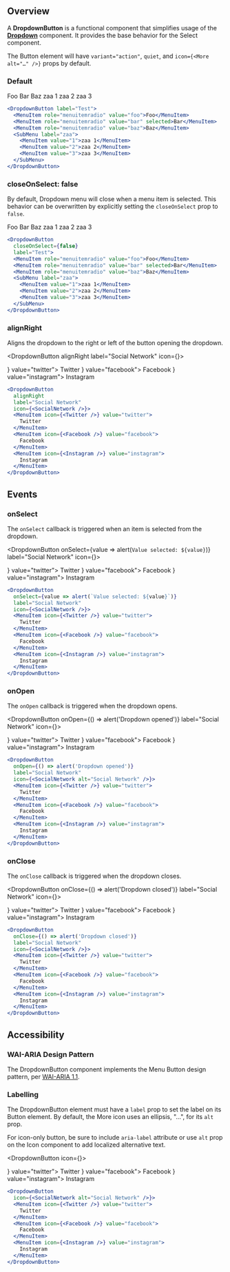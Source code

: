 
## Overview

A **DropdownButton** is a functional component that simplifies usage of the [**Dropdown**](/components/Dropdown) component. It provides the base behavior for the Select component.

The Button element will have `variant="action"`, `quiet`, and `icon={<More alt="…" />}` props by default.

### Default

<DropdownButton label="Test">
  <MenuItem role="menuitemradio" value="foo">Foo</MenuItem>
  <MenuItem role="menuitemradio" value="bar" selected>Bar</MenuItem>
  <MenuItem role="menuitemradio" value="baz">Baz</MenuItem>
  <SubMenu label="zaa">
    <MenuItem value="1">zaa 1</MenuItem>
    <MenuItem value="2">zaa 2</MenuItem>
    <MenuItem value="3">zaa 3</MenuItem>
  </SubMenu>
</DropdownButton>

```jsx
<DropdownButton label="Test">
  <MenuItem role="menuitemradio" value="foo">Foo</MenuItem>
  <MenuItem role="menuitemradio" value="bar" selected>Bar</MenuItem>
  <MenuItem role="menuitemradio" value="baz">Baz</MenuItem>
  <SubMenu label="zaa">
    <MenuItem value="1">zaa 1</MenuItem>
    <MenuItem value="2">zaa 2</MenuItem>
    <MenuItem value="3">zaa 3</MenuItem>
  </SubMenu>
</DropdownButton>
```

### closeOnSelect: false

By default, Dropdown menu will close when a menu item is selected. This behavior can be overwritten by explicitly setting the `closeOnSelect` prop to `false`.

<DropdownButton
  closeOnSelect={false}
  label="Test">
  <MenuItem role="menuitemradio" value="foo">Foo</MenuItem>
  <MenuItem role="menuitemradio" value="bar" selected>Bar</MenuItem>
  <MenuItem role="menuitemradio" value="baz">Baz</MenuItem>
  <SubMenu label="zaa">
    <MenuItem value="1">zaa 1</MenuItem>
    <MenuItem value="2">zaa 2</MenuItem>
    <MenuItem value="3">zaa 3</MenuItem>
  </SubMenu>
</DropdownButton>

```jsx
<DropdownButton
  closeOnSelect={false}
  label="Test">
  <MenuItem role="menuitemradio" value="foo">Foo</MenuItem>
  <MenuItem role="menuitemradio" value="bar" selected>Bar</MenuItem>
  <MenuItem role="menuitemradio" value="baz">Baz</MenuItem>
  <SubMenu label="zaa">
    <MenuItem value="1">zaa 1</MenuItem>
    <MenuItem value="2">zaa 2</MenuItem>
    <MenuItem value="3">zaa 3</MenuItem>
  </SubMenu>
</DropdownButton>
```

### alignRight

Aligns the dropdown to the right or left of the button opening the dropdown.

<DropdownButton
  alignRight
  label="Social Network"
  icon={<SocialNetwork />}>
  <MenuItem icon={<Twitter />} value="twitter">
    Twitter
  </MenuItem>
  <MenuItem icon={<Facebook />} value="facebook">
    Facebook
  </MenuItem>
  <MenuItem icon={<Instagram />} value="instagram">
    Instagram
  </MenuItem>
</DropdownButton>

```jsx
<DropdownButton
  alignRight
  label="Social Network"
  icon={<SocialNetwork />}>
  <MenuItem icon={<Twitter />} value="twitter">
    Twitter
  </MenuItem>
  <MenuItem icon={<Facebook />} value="facebook">
    Facebook
  </MenuItem>
  <MenuItem icon={<Instagram />} value="instagram">
    Instagram
  </MenuItem>
</DropdownButton>
```

## Events

### onSelect

The `onSelect` callback is triggered when an item is selected from the dropdown.

<DropdownButton
  onSelect={value => alert(`Value selected: ${value}`)}
  label="Social Network"
  icon={<SocialNetwork />}>
  <MenuItem icon={<Twitter />} value="twitter">
    Twitter
  </MenuItem>
  <MenuItem icon={<Facebook />} value="facebook">
    Facebook
  </MenuItem>
  <MenuItem icon={<Instagram />} value="instagram">
    Instagram
  </MenuItem>
</DropdownButton>

```jsx
<DropdownButton
  onSelect={value => alert(`Value selected: ${value}`)}
  label="Social Network"
  icon={<SocialNetwork />}>
  <MenuItem icon={<Twitter />} value="twitter">
    Twitter
  </MenuItem>
  <MenuItem icon={<Facebook />} value="facebook">
    Facebook
  </MenuItem>
  <MenuItem icon={<Instagram />} value="instagram">
    Instagram
  </MenuItem>
</DropdownButton>
```

### onOpen

The `onOpen` callback is triggered when the dropdown opens.

<DropdownButton
  onOpen={() => alert('Dropdown opened')}
  label="Social Network"
  icon={<SocialNetwork />}>
  <MenuItem icon={<Twitter />} value="twitter">
    Twitter
  </MenuItem>
  <MenuItem icon={<Facebook />} value="facebook">
    Facebook
  </MenuItem>
  <MenuItem icon={<Instagram />} value="instagram">
    Instagram
  </MenuItem>
</DropdownButton>

```jsx
<DropdownButton
  onOpen={() => alert('Dropdown opened')}
  label="Social Network"
  icon={<SocialNetwork alt="Social Network" />}>
  <MenuItem icon={<Twitter />} value="twitter">
    Twitter
  </MenuItem>
  <MenuItem icon={<Facebook />} value="facebook">
    Facebook
  </MenuItem>
  <MenuItem icon={<Instagram />} value="instagram">
    Instagram
  </MenuItem>
</DropdownButton>
```

### onClose

The `onClose` callback is triggered when the dropdown closes.

<DropdownButton
  onClose={() => alert('Dropdown closed')}
  label="Social Network"
  icon={<SocialNetwork />}>
  <MenuItem icon={<Twitter />} value="twitter">
    Twitter
  </MenuItem>
  <MenuItem icon={<Facebook />} value="facebook">
    Facebook
  </MenuItem>
  <MenuItem icon={<Instagram />} value="instagram">
    Instagram
  </MenuItem>
</DropdownButton>

```jsx
<DropdownButton
  onClose={() => alert('Dropdown closed')}
  label="Social Network"
  icon={<SocialNetwork />}>
  <MenuItem icon={<Twitter />} value="twitter">
    Twitter
  </MenuItem>
  <MenuItem icon={<Facebook />} value="facebook">
    Facebook
  </MenuItem>
  <MenuItem icon={<Instagram />} value="instagram">
    Instagram
  </MenuItem>
</DropdownButton>
```

## Accessibility

### WAI-ARIA Design Pattern

The DropdownButton component implements the Menu Button design pattern, per [WAI-ARIA 1.1](https://www.w3.org/TR/wai-aria-practices/#menubutton).

### Labelling

The DropdownButton element must have a `label` prop to set the label on its Button element. By default, the More icon uses an ellipsis, "…", for its `alt` prop.

For icon-only button, be sure to include `aria-label` attribute or use `alt` prop on the Icon component to add localized alternative text.

<DropdownButton
  icon={<SocialNetwork alt="Social Network" />}>
  <MenuItem icon={<Twitter />} value="twitter">
    Twitter
  </MenuItem>
  <MenuItem icon={<Facebook />} value="facebook">
    Facebook
  </MenuItem>
  <MenuItem icon={<Instagram />} value="instagram">
    Instagram
  </MenuItem>
</DropdownButton>

```jsx
<DropdownButton
  icon={<SocialNetwork alt="Social Network" />}>
  <MenuItem icon={<Twitter />} value="twitter">
    Twitter
  </MenuItem>
  <MenuItem icon={<Facebook />} value="facebook">
    Facebook
  </MenuItem>
  <MenuItem icon={<Instagram />} value="instagram">
    Instagram
  </MenuItem>
</DropdownButton>
```
